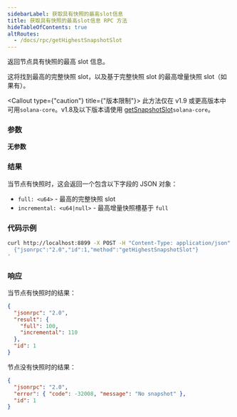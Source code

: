 ```yaml
---
sidebarLabel: 获取具有快照的最高slot信息
title: 获取具有快照的最高slot信息 RPC 方法
hideTableOfContents: true
altRoutes:
  - /docs/rpc/getHighestSnapshotSlot
---
```


返回节点具有快照的最高 slot 信息。

这将找到最高的完整快照 slot，以及基于完整快照 slot 的最高增量快照 slot（如果有）。

<Callout type={"caution"} title={"版本限制"}>
  此方法仅在 v1.9 或更高版本中可用`solana-core`。v1.8及以下版本请使用
  [getSnapshotSlot](/docs/rpc/http/getSnapshotSlot)`solana-core`。
</Callout>

<DocSideBySide>

<DocLeftSide>

### 参数

**无参数**

### 结果

当节点有快照时，这会返回一个包含以下字段的 JSON 对象：

- `full: <u64>` - 最高的完整快照 slot
- `incremental: <u64|null>` - 最高增量快照槽基于 `full`

</DocLeftSide>

<DocRightSide>

### 代码示例

```bash
curl http://localhost:8899 -X POST -H "Content-Type: application/json" -d '
  {"jsonrpc":"2.0","id":1,"method":"getHighestSnapshotSlot"}
'
```

### 响应

当节点有快照时的结果：

```json
{
  "jsonrpc": "2.0",
  "result": {
    "full": 100,
    "incremental": 110
  },
  "id": 1
}
```

节点没有快照时的结果：

```json
{
  "jsonrpc": "2.0",
  "error": { "code": -32008, "message": "No snapshot" },
  "id": 1
}
```

</DocRightSide>
</DocSideBySide>
